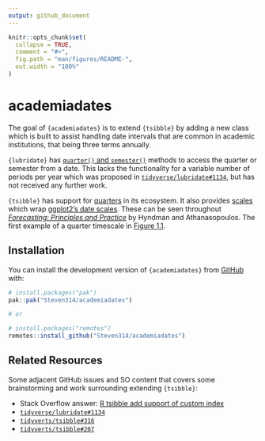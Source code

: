 ```yaml
---
output: github_document
---
```


<!-- README.md is generated from README.Rmd. Please edit that file -->

```r
knitr::opts_chunk$set(
  collapse = TRUE,
  comment = "#>",
  fig.path = "man/figures/README-",
  out.width = "100%"
)
```

# academiadates

<!-- badges: start -->
<!-- badges: end -->

The goal of `{academiadates}` is to extend `{tsibble}` by adding a new class which is built to assist handling date intervals that are common in academic institutions, that being three terms annually.

`{lubridate}` has [`quarter()` and `semester()`](https://lubridate.tidyverse.org/reference/quarter.html) methods to access the quarter or semester from a date.
This lacks the functionality for a variable number of periods per year which was proposed in [`tidyverse/lubridate#1134`](https://github.com/tidyverse/lubridate/issues/1134), but has not received any further work.

`{tsibble}` has support for [quarters](https://tsibble.tidyverts.org/reference/year-quarter.html) in its ecosystem. 
It also provides [scales](https://tsibble.tidyverts.org/reference/tsibble-scales.html) which wrap [ggplot2's date scales](https://ggplot2.tidyverse.org/reference/scale_date.html).
These can be seen throughout [*Forecasting: Principles and Practice*](https://otexts.com/fpp3/) by Hyndman and Athanasopoulos.
The first example of a quarter timescale in [Figure 1.1](https://otexts.com/fpp3/data-methods.html#data-methods).

## Installation

You can install the development version of `{academiadates}` from [GitHub](https://github.com/) with:

``` r
# install.packages("pak")
pak::pak("Steven314/academiadates")

# or

# install.packages("remotes")
remotes::install_github("Steven314/academiadates")
```

## Related Resources

Some adjacent GitHub issues and SO content that covers some brainstorming and work surrounding extending `{tsibble}`:

- Stack Overflow answer: [R tsibble add support of custom index](https://stackoverflow.com/questions/65846176/r-tsibble-add-support-for-custom-index)
- [`tidyverse/lubridate#1134`](https://github.com/tidyverse/lubridate/issues/1134)
- [`tidyverts/tsibble#316`](https://github.com/tidyverts/tsibble/issues/316)
- [`tidyverts/tsibble#207`](https://github.com/tidyverts/tsibble/issues/207)
